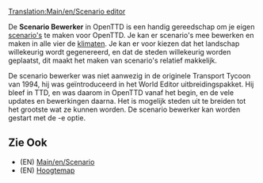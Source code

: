 [[Translation:Main/en/Scenario editor]]
{{en/-}}{{nl/Inhoudsopgave}}

De '''Scenario Bewerker''' in OpenTTD is een handig gereedschap om je eigen [[Main/en/Scenario|scenario's]] te maken voor OpenTTD. Je kan er scenario's mee bewerken en maken in alle vier de [[Main/nl/Klimaat|klimaten]]. Je kan er voor kiezen dat het landschap willekeurig wordt gegenereerd, en dat de steden willekeurig worden geplaatst, dit maakt het maken van scenario's relatief makkelijk. 

De scenario bewerker was niet aanwezig in de originele Transport Tycoon van 1994, hij was geïntroduceerd in het World Editor uitbreidingspakket. Hij bleef in TTD, en was daarom in OpenTTD vanaf het begin, en de vele updates en bewerkingen daarna. Het is mogelijk steden uit te breiden tot het grootste wat ze kunnen worden. De scenario bewerker kan worden gestart met de -e optie.

==Zie Ook==
* (EN) [[Main/en/Scenario]]
* (EN) [[Main/en/Heightmap|Hoogtemap]]